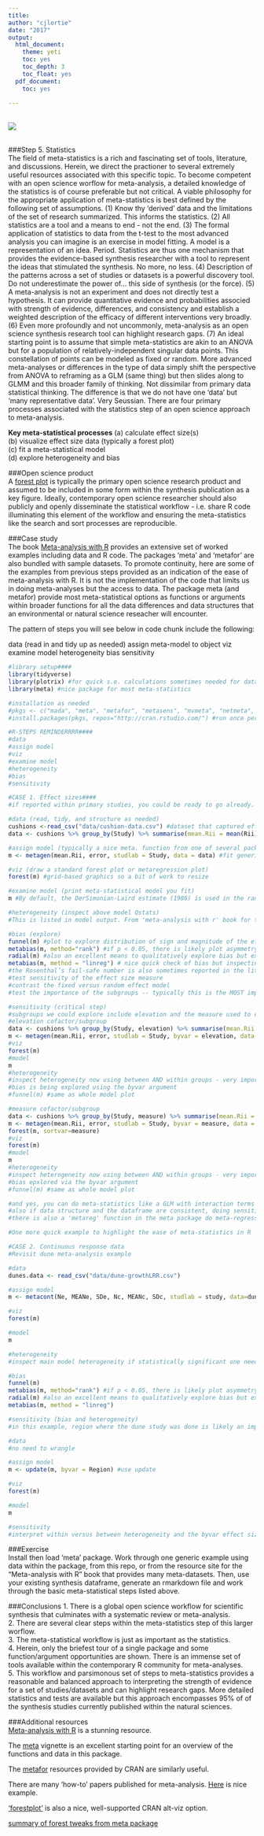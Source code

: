 ```yaml
---
title: 
author: "cjlortie"
date: "2017"
output:
  html_document:
    theme: yeti
    toc: yes
    toc_depth: 3
    toc_float: yes
  pdf_document:
    toc: yes
   
---
```


<br>
![](./statistics.jpg)     
<br>

###Step 5. Statistics  
The field of meta-statistics is a rich and fascinating set of tools, literature, and discussions. Herein, we direct the practioner to several extremely useful resources associated with this specific topic. To become competent with an open science worflow for meta-analysis, a detailed knowledge of the statistics is of course preferable but not critical. A viable philosophy for the appropriate application of meta-statistics is best defined by the following set of assumptions. (1) Know thy 'derived' data and the limitations of the set of research summarized. This informs the statistics. (2) All statistics are a tool and a means to end - not the end. (3) The formal application of statistics to data from the t-test to the most advanced analysis you can imagine is an exercise in model fitting. A model is a representation of an idea. Period. Statistics are thus one mechanism that provides the evidence-based synthesis researcher with a tool to represent the ideas that stimulated the synthesis. No more, no less. (4) Description of the patterns across a set of studies or datasets is a powerful discovery tool. Do not underestimate the power of... this side of synthesis (or the force). (5) A meta-analysis is not an experiment and does not directly test a hypothesis. It can provide quantitative evidence and probabilities associed with strength of evidence, differences, and consistency and establish a weighted description of the efficacy of different interventions very broadly. (6) Even more profoundly and not uncommonly, meta-analysis as an open science synthesis research tool can highlight research gaps. (7) An ideal starting point is to assume that simple meta-statistics are akin to an ANOVA but for a population of relatively-independent singular data points. This constellation of points can be modeled as fixed or random. More advanced meta-analyses or differences in the type of data simply shift the perspective from ANOVA to reframing as a GLM (same thing) but then slides along to GLMM and this broader family of thinking. Not dissimilar from primary data statistical thinking. The difference is that we do not have one 'data' but 'many representative data'. Very Seussian. There are four primary processes associated with the statistics step of an open science approach to meta-analysis.  

**Key meta-statistical processes**
(a) calculate effect size(s)  
(b) visualize effect size data (typically a forest plot)  
(c) fit a meta-statistical model  
(d) explore heterogeneity and bias  

###Open science product  
A [forest plot](https://en.wikipedia.org/wiki/Forest_plot) is typically the primary open science research product and assumed to be included in some form within the synthesis publication as a key figure. Ideally, contemporary open science researcher should also publicly and openly disseminate the statistical workflow - i.e. share R code illuminating this element of the workflow and ensuring the meta-statistics like the search and sort processes are reproducible.  

###Case study  
The book [Meta-analysis with R](http://www.springer.com/us/book/9783319214153) provides an extensive set of worked examples including data and R code. The packages 'meta' and 'metafor' are also bundled with sample datasets. To promote continuity, here are some of the examples from previous steps provided as an indication of the ease of meta-analysis with R. It is not the implementation of the code that limits us in doing meta-analyses but the access to data. The package meta (and metafor) provide most meta-statistical options as functions or arguments within broader functions for all the data differences and data structures that an environmental or natural science reseacher will encounter.

The pattern of steps you will see below in code chunk include the following:

data (read in and tidy up as needed)
assign meta-model to object
viz
examine model
heterogeneity
bias
sensitivity


```r
#library setup####
library(tidyverse)
library(plotrix) #for quick s.e. calculations sometimes needed for data tidy step
library(meta) #nice package for most meta-statistics

#installation as needed
#pkgs <- c("mada", "meta", "metafor", "metasens", "mvmeta", "netmeta", "rmeta", "ellipse") #recommended install for almost every meta-challenge you will encounter, most parsonimous install is 'meta'
#install.packages(pkgs, repos="http://cran.rstudio.com/") #run once per machine not per instance

#R-STEPS REMINDERRRR####
#data
#assign model
#viz
#examine model
#heterogeneity
#bias
#sensitivity

#CASE 1. Effect sizes####
#if reported within primary studies, you could be ready to go already. If not, the package meta provides a wide variety of standard effect size measures provided you have the data.

#data (read, tidy, and structure as needed)
cushions <-read_csv("data/cushion-data.csv") #dataset that captured effect sizes directly from plant interaction studies
data <- cushions %>% group_by(Study) %>% summarise(mean.Rii = mean(Rii), error = std.error(Rii))

#assign model (typically a nice meta. function from one of several packages such as meta, metafor, or netmeta)
m <- metagen(mean.Rii, error, studlab = Study, data = data) #fit generic meta-analysis to an object

#viz (draw a standard forest plot or metaregression plot)
forest(m) #grid-based graphics so a bit of work to resize

#examine model (print meta-statistical model you fit)
m #By default, the DerSimonian-Laird estimate (1986) is used in the random effects model (method.tau="DL"), however this argument change be changed to the statistical norm for your field or specific data. another popular method in ecology is the Restricted maximum-likelihood estimator (method.tau="REML")

#heterogeneity (inspect above model Qstats)
#This is listed in model output. From 'meta-analysis with r' book for the 'meta' package for instance, Q is the weighted sum of squares about the fixed effect estimate. Large values of Q indicate greater heterogeneity between the individual studies in a meta-analysis, and greater values of the between-study heterogeneity. If p < 0.05, there is 'significant' heterogeneity from study-to-study. Nonetheless in this context, you must contrast the fixed versus random-effects models and the sign of the study-level effect sizes measures to conclude whether the treatment is effective and/or consistent.  

#bias (explore)
funnel(m) #plot to explore distribution of sign and magnitude of the effect size measures, asymmetry suggests bias in the field of research
metabias(m, method="rank") #if p < 0.05, there is likely plot asymmetry
radial(m) #also an excellent means to qualitatively explore bias but explores the variance associated with effect sizes
metabias(m, method = "linreg") # nice quick check of bias but inspecting residuals is more powerful
#the Rosenthal’s fail-safe number is also sometimes reported in the literature and can be calculated using metafor::fsn
#test sensitivity of the effect size measure
#contrast the fixed versus random effect model
#test the importance of the subgroups -- typically this is the MOST important test for bias - sensitivity

#sensitivity (critical step)
#subgroups we could explore include elevation and the measure used to estimate the effect of this potential keystone species
#elevation cofactor/subgroup
data <- cushions %>% group_by(Study, elevation) %>% summarise(mean.Rii = mean(Rii), error = std.error(Rii))
m <- metagen(mean.Rii, error, studlab = Study, byvar = elevation, data = data)
#viz
forest(m) 
#model
m
#heterogeneity
#inspect heterogeneity now using between AND within groups - very important
#bias is being explored using the byvar argument
#funnel(m) #same as whole model plot

#measure cofactor/subgroup
data <- cushions %>% group_by(Study, measure) %>% summarise(mean.Rii = mean(Rii), error = std.error(Rii))
m <- metagen(mean.Rii, error, studlab = Study, byvar = measure, data = data) #fit generic meta-analysis to an object
forest(m, sortvar=measure) 
#viz
forest(m) 
#model
m
#heterogeneity
#inspect heterogeneity now using between AND within groups - very important
#bias epxlored via the byvar argument
#funnel(m) #same as whole model plot

#and yes, you can do meta-statistics like a GLM with interaction terms and also predictions
#also if data structure and the dataframe are consistent, doing sensitivity analyses can be very rapid using the 'update' global function in R
#there is also a 'metareg' function in the meta package do meta-regression if for instance you test elevation in this example using actual elevation of each study in m and not as a category

#One more quick example to highlight the ease of meta-statistics in R

#CASE 2. Continuous response data
#Revisit dune meta-analysis example

#data
dunes.data <- read_csv("data/dune-growthLRR.csv")

#assign model
m <- metacont(Ne, MEANe, SDe, Nc, MEANc, SDc, studlab = study, data=dunes.data)#metacont is used for continuous data with arguments in this order within call metacont(n.e, mean.e, sd.e, n.c, mean.c, sd.c, studlab = study, data=data)

#viz
forest(m)

#model
m

#heterogeneity
#inspect main model heterogeneity if statistically significant one needs to identify source (i.e. cofactors or subgroups)

#bias
funnel(m)
metabias(m, method="rank") #if p < 0.05, there is likely plot asymmetry
radial(m) #also an excellent means to qualitatively explore bias but explores the variance associated with effect sizes
metabias(m, method = "linreg")

#sensitivity (bias and heterogeneity)
#in this example, region where the dune study was done is likely an important source of heterogeneity

#data
#no need to wrangle

#assign model
m <- update(m, byvar = Region) #use update

#viz
forest(m)

#model
m

#sensitivity
#interpret within versus between heterogeneity and the byvar effect size patterns

```

###Exercise  
Install then load 'meta' package. Work through one generic example using data within the package, from this repo, or from the resource site for the "Meta-analysis with R" book that provides many meta-datasets. Then, use your existing synthesis dataframe, generate an rmarkdown file and work through the basic meta-statistical steps listed above.

###Conclusions
1. There is a global open science workflow for scientific synthesis that culminates with a systematic review or meta-analysis.  
2. There are several clear steps within the meta-statistics step of this larger worflow.  
3. The meta-statistical workflow is just as important as the statistics.  
4. Herein, only the briefest tour of a single package and some function/argument opportunities are shown. There is an immense set of tools available within the contemporary R community for meta-analyses.  
5. This workflow and parsimonous set of steps to meta-statistics provides a reasonable and balanced approach to interpreting the strength of evidence for a set of studies/datasets and can highlight research gaps. More detailed statistics and tests are available but this approach encompasses 95% of of the synthesis studies currently published within the natural sciences.

###Additional resources  
[Meta-analysis with R](http://www.springer.com/us/book/9783319214153) is a stunning resource.  

The [meta](https://cran.r-project.org/web/packages/meta/index.html) vignette is an excellent starting point for an overview of the functions and data in this package.

The [metafor](https://cran.r-project.org/web/packages/metafor/index.html) resources provided by CRAN are similarly useful.

There are many 'how-to' papers published for meta-analysis. [Here](http://onlinelibrary.wiley.com/wol1/doi/10.1348/000711010X502733/full) is nice example.

['forestplot'](https://cran.r-project.org/web/packages/forestplot/forestplot.pdf) is also a nice, well-supported CRAN alt-viz option.

[summary of forest tweaks from meta package](https://rdrr.io/cran/meta/man/forest.html)